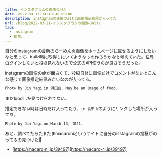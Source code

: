 ```yaml
---
title: インスタグラムの画像のalt
date: 2022-03-11T13:43:36+09:00
description: instagramの画像のaltに画像推定結果が入ってた
url: /blog/2022-03-11-インスタグラムの画像のalt/
tags:
  - instagram
  - HTML
---	
```


自分のinstagramの最新のらーめんの画像をホームページに載せるようにしたいなと思って、build時に取得しにいくようなもの作ろうかなと考えていた。結局ログインしないと投稿見れないので公式のAPI使うのが良さそうだった。

instagramの画像のaltが面白くて、投稿自体に画像だけでコメントがないとこんな感じで画像推定結果みたいなのが入ってる。

```html
Photo by Jin Yagi in 浜田山. May be an image of food.
```
まだfoodしか見つけられてない。

推定できない時は日時だけ入ってたり、`in 浜田山`のようにリンクした場所が入ってる。

```html
Photo by Jin Yagi on March 13, 2021.
```


あと、調べてたらたまたまmacaroniというサイトに自分のinstagramの投稿がのってるの見つけた👀
- [https://macaro-ni.jp/39497](https://macaro-ni.jp/39497)
